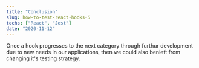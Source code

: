 ```yaml
---
title: "Conclusion"
slug: how-to-test-react-hooks-5
techs: ["React", "Jest"]
date: "2020-11-12"
---
```


Once a hook progresses to the next category through furthur development due to new needs in our applications, then we could also benieft from changing it's testing strategy.

